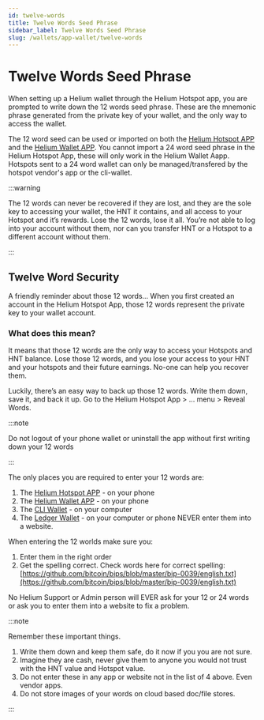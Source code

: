 ```yaml
---
id: twelve-words
title: Twelve Words Seed Phrase
sidebar_label: Twelve Words Seed Phrase
slug: /wallets/app-wallet/twelve-words
---
```


# Twelve Words Seed Phrase

When setting up a Helium wallet through the Helium Hotspot app, you are prompted to write down the 12 words seed
phrase. These are the mnemonic phrase generated from the private key of your wallet, and the only
way to access the wallet.

The 12 word seed can be used or imported on both the [Helium Hotspot APP](https://docs.helium.com/wallets/app-wallet) and the [Helium Wallet APP](https://docs.helium.com/wallets/helium-wallet-app).
You cannot import a 24 word seed phrase in the Helium Hotspot App, these will only work in the Helium Wallet Aapp.
Hotspots sent to a 24 word wallet can only be managed/transfered by the hotspot vendor's app or the cli-wallet.

:::warning

The 12 words can never be recovered if they are lost, and they are the sole key to accessing your
wallet, the HNT it contains, and all access to your Hotspot and it’s rewards. Lose the 12 words,
lose it all. You’re not able to log into your account without them, nor can you transfer HNT or a
Hotspot to a different account without them.

:::

## Twelve Word Security

A friendly reminder about those 12 words… When you first created an account in the Helium Hotspot App, those
12 words represent the private key to your wallet account.

### What does this mean?

It means that those 12 words are the only way to access your Hotspots and HNT balance. Lose those 12
words, and you lose your access to your HNT and your hotspots and their future earnings. No-one can help you recover them.

Luckily, there’s an easy way to back up those 12 words. Write them down, save it, and back it up. Go
to the Helium Hotspot App > … menu > Reveal Words.

:::note

Do not logout of your phone wallet or uninstall the app without first writing down your 12 words

:::

The only places you are required to enter your 12 words are:

1. The [Helium Hotspot APP](https://docs.helium.com/wallets/app-wallet) - on your phone
2. The [Helium Wallet APP](https://docs.helium.com/wallets/helium-wallet-app) - on your phone
3. The [CLI Wallet](https://docs.helium.com/wallets/cli-wallet) - on your computer
4. The [Ledger Wallet](https://docs.helium.com/wallets/ledger) - on your computer or phone NEVER
   enter them into a website.

When entering the 12 worlds make sure you:

1. Enter them in the right order
2. Get the spelling correct. Check words here for correct spelling:
   [https://github.com/bitcoin/bips/blob/master/bip-0039/english.txt](https://github.com/bitcoin/bips/blob/master/bip-0039/english.txt)

No Helium Support or Admin person will EVER ask for your 12 or 24 words or ask you to enter them into a website to
fix a problem.

:::note

Remember these important things.

1. Write them down and keep them safe, do it now if you you are not sure.
2. Imagine they are cash, never give them to anyone you would not trust with the HNT value and
   Hotspot value.
3. Do not enter these in any app or website not in the list of 4 above. Even vendor apps.
4. Do not store images of your words on cloud based doc/file stores. 
   

:::
